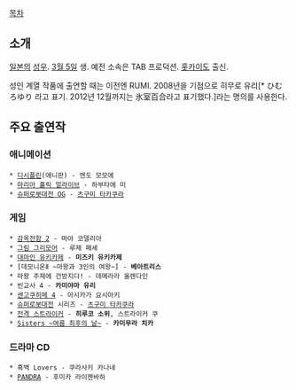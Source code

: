 {{{+1 長谷川 知子（はせがわ ともこ）}}}

[[목차]]

== 소개 ==
[[일본]]의 [[성우]]. [[3월 5일]] 생. 예전 소속은 TAB 프로덕션. [[홋카이도]] 출신. 

성인 계열 작품에 출연할 때는 이전엔 RUMI. 2008년을 기점으로 히무로 유리[* ひむろゆり 라고 표기. 2012년 12월까지는 氷室百合라고 표기했다.]라는 명의를 사용한다.

== 주요 출연작 ==
=== 애니메이션 ===
 * [[디시플린]](애니판) - 엔도 모모에
 * [[마리아 홀릭|마리아 홀릭 얼라이브]] - 하부타에 미
 * [[슈퍼로봇대전 OG]] - [[츠구미 타카쿠라]]

=== 게임 ===
 * [[감옥전함|감옥전함 2]] - 마야 코델리아
 * [[그림 그리모어]] - 루제 페셰
 * [[대마인 유키카제]] - '''미즈키 유키카제'''
 * [데모니온Ⅱ ~마왕과 3인의 여왕~] - '''베아트리스'''
 * 마왕 주제에 건방지다! - 데메라라 올렌다인
 * 빈교사 4 - '''카미야마 유리'''
 * [[센고쿠히메 4]] - 아시카가 요시아키
 * [[슈퍼로봇대전]] 시리즈 - [[츠구미 타카쿠라]]
 * [[전격 스트라이커]] - '''히루코 소위''', 스트라이커 쿠
 * [[Sisters ~여름 최후의 날~]] - '''카미무라 치카'''

=== 드라마 CD ===
 * 흑백 Lovers - 쿠라사키 카나네
 * [[PANDRA]] - 후미카 라이젠바하
